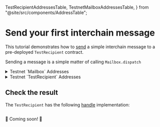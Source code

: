 
  TestRecipientAddressesTable,
  TestnetMailboxAddressesTable,
} from "@site/src/components/AddressTable";

# Send your first interchain message

This tutorial demonstrates how to [send](./reference/messaging/send.mdx) a simple interchain message to a pre-deployed `TestRecipient` contract.

<SimpleMessagingDiagram />

Sending a message is a simple matter of calling `Mailbox.dispatch`

<MessageQuickstart/>

<details>
  <summary>Testnet `Mailbox` Addresses</summary>
  <TestnetMailboxAddressesTable />
</details>

<details>
  <summary>Testnet `TestRecipient` Addresses</summary>
  <TestRecipientAddressesTable />
</details>

## Check the result

The `TestRecipient` has the following [handle](./reference/messaging/receive.mdx) implementation:

<Tabs groupId="lang">
<TabItem value="sol" label="Solidity">

```solidity file=<rootDir>/static/contracts/test/TestRecipient.sol#L30-L38
```

</TabItem>
<TabItem value="cw" label="CosmWasm">

🚧 Coming soon! 🚧

</TabItem>
</Tabs>
